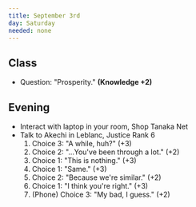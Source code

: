 ```yaml
---
title: September 3rd
day: Saturday
needed: none
---
```


## Class
- Question: "Prosperity." **(Knowledge +2)**

## Evening
- Interact with laptop in your room, Shop Tanaka Net
- Talk to Akechi in Leblanc, Justice Rank 6
    1. Choice 3: "A while, huh?" (+3)
    1. Choice 2: "…You've been through a lot." (+2)
    1. Choice 1: "This is nothing." (+3)
    1. Choice 1: "Same." (+3)
    1. Choice 2: "Because we're similar." (+2)
    1. Choice 1: "I think you're right." (+3)
    1. (Phone) Choice 3: "My bad, I guess." (+2)